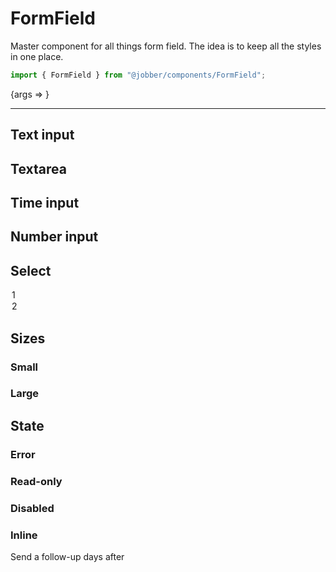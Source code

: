 
<Meta title="Components/FormField" component={FormField} />

# FormField

Master component for all things form field. The idea is to keep all the styles
in one place.

```ts
import { FormField } from "@jobber/components/FormField";
```

<Canvas>
  <Story
    name="FormField"
    args={{
      type: "text",
      placeholder: "Words...",
    }}
  >
    {args => <FormField {...args} />}
  </Story>
</Canvas>

<ArgsTable of={FormField} story="FormField" />

---

## Text input

<Canvas>
  <FormField type="text" name="age" placeholder="Your age in words" />
</Canvas>

## Textarea

<Canvas>
  <FormField
    type="textarea"
    name="describeAge"
    placeholder="Describe your age"
  />
</Canvas>

## Time input

<Canvas>
  <FormField type="time" name="birthday" placeholder="Birth date" />
</Canvas>

## Number input

<Canvas>
  <FormField type="number" name="ageInNum" placeholder="Age" />
</Canvas>

## Select

<Canvas>
  <FormField name="Base" placeholder="How many days?" type="select">
    <option>1</option>
    <option>2</option>
  </FormField>
</Canvas>

## Sizes

### Small

<Canvas>
  <FormField name="Small" placeholder="Small" size="small" />
</Canvas>

### Large

<Canvas>
  <FormField name="Large" placeholder="Large" size="large" />
</Canvas>

## State

### Error

<Canvas>
  <FormField name="Error" placeholder="Error" invalid={true} />
</Canvas>

### Read-only

<Canvas>
  <FormField
    name="Readonly"
    placeholder="Readonly"
    value="ABCXYZ"
    readonly={true}
  />
</Canvas>

### Disabled

<Canvas>
  <FormField name="Disabled" placeholder="Disabled" disabled={true} />
</Canvas>

### Inline

<Canvas>
  <p>
    Send a follow-up
    <FormField
      value="2"
      size="small"
      inline={true}
      maxLength={2}
      align="center"
    />
    days after
  </p>
</Canvas>
